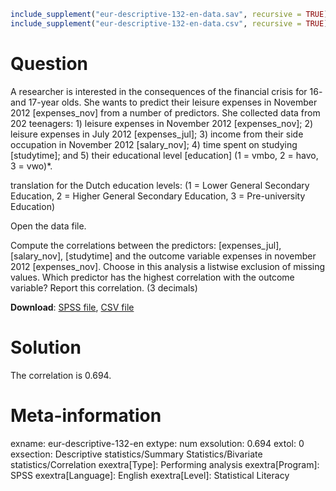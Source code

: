 ```{r, echo = FALSE, results = "hide"}
include_supplement("eur-descriptive-132-en-data.sav", recursive = TRUE)
include_supplement("eur-descriptive-132-en-data.csv", recursive = TRUE)
```

Question
========
A researcher is interested in the consequences of the financial crisis for 16- and 17-year olds. She wants to predict their leisure expenses in November 2012 [expenses_nov] from a number of predictors. She collected data from 202 teenagers: 1) leisure expenses in November 2012 [expenses_nov]; 2) leisure expenses in July 2012 [expenses_jul]; 3) income from their side occupation in November 2012 [salary_nov]; 4) time spent on studying [studytime]; and 5) their educational level [education] (1 = vmbo, 2 = havo, 3 = vwo)*.

translation for the Dutch education levels: (1 = Lower General Secondary Education, 2 = Higher General Secondary Education, 3 = Pre-university Education)

Open the data file.

Compute the correlations between the predictors: [expenses_jul], [salary_nov], [studytime] and the outcome variable expenses in november 2012 [expenses_nov]. Choose in this analysis a listwise exclusion of missing values. Which predictor has the highest correlation with the outcome variable? Report this correlation. (3 decimals)

**Download**: [SPSS file](eur-descriptive-132-en-data.sav), [CSV file](eur-descriptive-132-en-data.csv)


Solution
========
The correlation is 0.694.


Meta-information
================
exname: eur-descriptive-132-en
extype: num
exsolution: 0.694
extol: 0
exsection: Descriptive statistics/Summary Statistics/Bivariate statistics/Correlation
exextra[Type]: Performing analysis
exextra[Program]: SPSS
exextra[Language]: English
exextra[Level]: Statistical Literacy